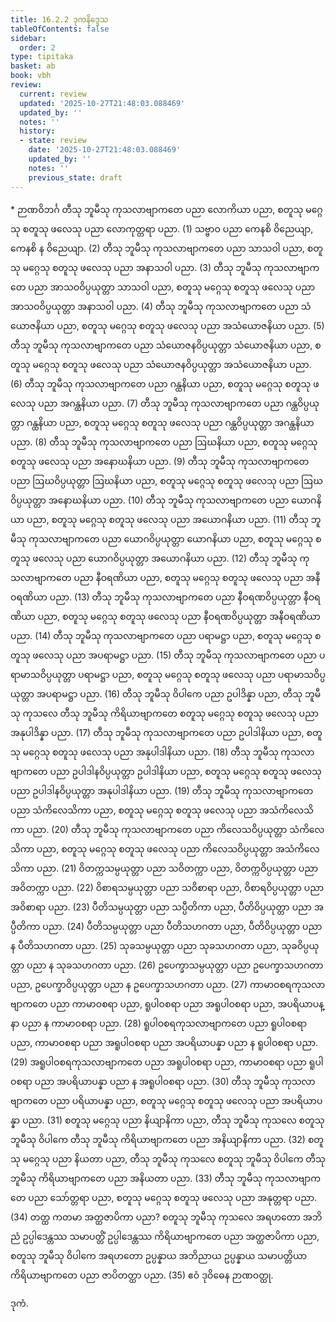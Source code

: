 ```yaml
---
title: 16.2.2 ဒုကနိဒ္ဒေသ
tableOfContents: false
sidebar:
  order: 2
type: tipitaka
basket: ab
book: vbh
review:
  current: review
  updated: '2025-10-27T21:48:03.088469'
  updated_by: ''
  notes: ''
  history:
  - state: review
    date: '2025-10-27T21:48:03.088469'
    updated_by: ''
    notes: ''
    previous_state: draft
---
```



<ReviewStatus review={frontmatter.review} showDetails={true} />

<HypothesisAnnotation frontmatter={frontmatter} />

<DynamicBreadcrumb />

<Paragraph type="center" book="vbh">
* ဉာဏဝိဘင်္ဂ
</Paragraph>



<Division number="767" book="vbh" e="ch" v="30" p="334">

<Paragraph number="2415" book="vbh">
တီသု ဘူမီသု ကုသလာဗျာကတေ ပညာ လောကိယာ ပညာ, စတူသု မဂ္ဂေသု စတူသု ဖလေသု ပညာ လောကုတ္တရာ ပညာ. (1)
</Paragraph>

<Paragraph number="2416" book="vbh">
သဗ္ဗာဝ ပညာ ကေနစိ ဝိညေယျာ, ကေနစိ န ဝိညေယျာ. (2)
</Paragraph>

<Paragraph number="2417" book="vbh">
တီသု ဘူမီသု ကုသလာဗျာကတေ ပညာ သာသဝါ ပညာ, စတူသု မဂ္ဂေသု စတူသု ဖလေသု ပညာ အနာသဝါ ပညာ. (3)
</Paragraph>

<Paragraph number="2418" book="vbh">
တီသု ဘူမီသု ကုသလာဗျာကတေ ပညာ အာသဝဝိပ္ပယုတ္တာ သာသဝါ ပညာ, စတူသု မဂ္ဂေသု စတူသု ဖလေသု ပညာ အာသဝဝိပ္ပယုတ္တာ အနာသဝါ ပညာ. (4)
</Paragraph>

<Paragraph number="2419" book="vbh">
တီသု ဘူမီသု ကုသလာဗျာကတေ ပညာ သံယောဇနိယာ ပညာ, စတူသု မဂ္ဂေသု စတူသု ဖလေသု ပညာ အသံယောဇနိယာ ပညာ. (5)
</Paragraph>

<Paragraph number="2420" book="vbh">
တီသု ဘူမီသု ကုသလာဗျာကတေ ပညာ သံယောဇနဝိပ္ပယုတ္တာ သံယောဇနိယာ ပညာ, စတူသု မဂ္ဂေသု စတူသု ဖလေသု ပညာ သံယောဇနဝိပ္ပယုတ္တာ အသံယောဇနိယာ ပညာ. (6)
</Paragraph>

<Paragraph number="2421" book="vbh">
တီသု ဘူမီသု ကုသလာဗျာကတေ ပညာ ဂန္ထနိယာ ပညာ, စတူသု မဂ္ဂေသု စတူသု ဖလေသု ပညာ အဂန္ထနိယာ ပညာ. (7)
</Paragraph>

<Paragraph number="2422" book="vbh">
တီသု ဘူမီသု ကုသလာဗျာကတေ ပညာ ဂန္ထဝိပ္ပယုတ္တာ ဂန္ထနိယာ ပညာ, စတူသု မဂ္ဂေသု စတူသု ဖလေသု ပညာ ဂန္ထဝိပ္ပယုတ္တာ အဂန္ထနိယာ ပညာ. (8)
</Paragraph>

<Paragraph number="2423" book="vbh">
တီသု ဘူမီသု ကုသလာဗျာကတေ ပညာ ဩဃနိယာ ပညာ, စတူသု မဂ္ဂေသု စတူသု ဖလေသု ပညာ အနောဃနိယာ ပညာ. (9)
</Paragraph>

<Paragraph number="2424" book="vbh">
တီသု ဘူမီသု ကုသလာဗျာကတေ ပညာ ဩဃဝိပ္ပယုတ္တာ ဩဃနိယာ ပညာ, စတူသု မဂ္ဂေသု စတူသု ဖလေသု ပညာ ဩဃဝိပ္ပယုတ္တာ အနောဃနိယာ ပညာ. (10)
</Paragraph>

<Paragraph number="2425" book="vbh">
တီသု ဘူမီသု ကုသလာဗျာကတေ ပညာ ယောဂနိယာ ပညာ, စတူသု မဂ္ဂေသု စတူသု ဖလေသု ပညာ အယောဂနိယာ ပညာ. (11)
</Paragraph>

<Paragraph number="2426" book="vbh">
တီသု ဘူမီသု ကုသလာဗျာကတေ ပညာ ယောဂဝိပ္ပယုတ္တာ ယောဂနိယာ ပညာ, စတူသု မဂ္ဂေသု စတူသု ဖလေသု ပညာ ယောဂဝိပ္ပယုတ္တာ အယောဂနိယာ ပညာ. (12)
</Paragraph>

<Paragraph number="2427" book="vbh">
တီသု ဘူမီသု ကုသလာဗျာကတေ ပညာ နီဝရဏိယာ ပညာ, စတူသု မဂ္ဂေသု စတူသု ဖလေသု ပညာ အနီဝရဏိယာ ပညာ. (13)
</Paragraph>

<Paragraph number="2428" book="vbh">
တီသု ဘူမီသု ကုသလာဗျာကတေ ပညာ နီဝရဏဝိပ္ပယုတ္တာ နီဝရဏိယာ ပညာ, စတူသု မဂ္ဂေသု စတူသု ဖလေသု ပညာ နီဝရဏဝိပ္ပယုတ္တာ အနီဝရဏိယာ ပညာ. (14)
</Paragraph>

<Paragraph number="2429" book="vbh">
တီသု ဘူမီသု ကုသလာဗျာကတေ ပညာ ပရာမဋ္ဌာ ပညာ, စတူသု မဂ္ဂေသု စတူသု ဖလေသု ပညာ အပရာမဋ္ဌာ ပညာ. (15)
</Paragraph>

<Paragraph number="2430" book="vbh">
တီသု ဘူမီသု ကုသလာဗျာကတေ ပညာ ပရာမာသဝိပ္ပယုတ္တာ ပရာမဋ္ဌာ ပညာ, စတူသု မဂ္ဂေသု စတူသု ဖလေသု ပညာ ပရာမာသဝိပ္ပယုတ္တာ အပရာမဋ္ဌာ ပညာ. (16)
</Paragraph>

<Paragraph number="2431" book="vbh">
တီသု ဘူမီသု ဝိပါကေ ပညာ ဥပါဒိန္နာ ပညာ, တီသု ဘူမီသု ကုသလေ တီသု ဘူမီသု ကိရိယာဗျာကတေ စတူသု မဂ္ဂေသု စတူသု ဖလေသု ပညာ အနုပါဒိန္နာ ပညာ. (17)
</Paragraph>

<Paragraph number="2432" book="vbh">
တီသု ဘူမီသု ကုသလာဗျာကတေ ပညာ ဥပါဒါနိယာ ပညာ, စတူသု မဂ္ဂေသု စတူသု ဖလေသု ပညာ အနုပါဒါနိယာ ပညာ. (18)
</Paragraph>

<Paragraph number="2433" book="vbh">
တီသု ဘူမီသု ကုသလာဗျာကတေ ပညာ ဥပါဒါနဝိပ္ပယုတ္တာ ဥပါဒါနိယာ ပညာ, စတူသု မဂ္ဂေသု စတူသု ဖလေသု ပညာ ဥပါဒါနဝိပ္ပယုတ္တာ အနုပါဒါနိယာ ပညာ. (19)
</Paragraph>

<Paragraph number="2434" book="vbh">
တီသု ဘူမီသု ကုသလာဗျာကတေ ပညာ သံကိလေသိကာ ပညာ, စတူသု မဂ္ဂေသု စတူသု ဖလေသု ပညာ အသံကိလေသိကာ ပညာ. (20)
</Paragraph>

<Paragraph number="2435" book="vbh">
တီသု ဘူမီသု ကုသလာဗျာကတေ ပညာ ကိလေသဝိပ္ပယုတ္တာ သံကိလေသိကာ ပညာ, စတူသု မဂ္ဂေသု စတူသု ဖလေသု ပညာ ကိလေသဝိပ္ပယုတ္တာ အသံကိလေသိကာ ပညာ. (21)
</Paragraph>

<Paragraph number="2436" book="vbh">
ဝိတက္ကသမ္ပယုတ္တာ ပညာ သဝိတက္ကာ ပညာ, ဝိတက္ကဝိပ္ပယုတ္တာ ပညာ အဝိတက္ကာ ပညာ. (22)
</Paragraph>

<Paragraph number="2437" book="vbh">
ဝိစာရသမ္ပယုတ္တာ ပညာ သဝိစာရာ ပညာ, ဝိစာရဝိပ္ပယုတ္တာ ပညာ အဝိစာရာ ပညာ. (23)
</Paragraph>

<Paragraph number="2438" book="vbh">
ပီတိသမ္ပယုတ္တာ ပညာ သပ္ပီတိကာ ပညာ, ပီတိဝိပ္ပယုတ္တာ ပညာ အပ္ပီတိကာ ပညာ. (24)
</Paragraph>

<Paragraph number="2439" book="vbh">
ပီတိသမ္ပယုတ္တာ ပညာ ပီတိသဟဂတာ ပညာ, ပီတိဝိပ္ပယုတ္တာ ပညာ န ပီတိသဟဂတာ ပညာ. (25)
</Paragraph>

<Paragraph number="2440" book="vbh">
သုခသမ္ပယုတ္တာ ပညာ သုခသဟဂတာ ပညာ, သုခဝိပ္ပယုတ္တာ ပညာ န သုခသဟဂတာ ပညာ. (26)
</Paragraph>

<Paragraph number="2441" book="vbh">
ဥပေက္ခာသမ္ပယုတ္တာ ပညာ ဥပေက္ခာသဟဂတာ ပညာ, ဥပေက္ခာဝိပ္ပယုတ္တာ ပညာ န ဥပေက္ခာသဟဂတာ ပညာ. (27)
</Paragraph>

<Paragraph number="2442" book="vbh">
ကာမာဝစရကုသလာဗျာကတေ ပညာ ကာမာဝစရာ ပညာ, ရူပါဝစရာ ပညာ အရူပါဝစရာ ပညာ, အပရိယာပန္နာ ပညာ န ကာမာဝစရာ ပညာ. (28)
</Paragraph>

<Paragraph number="2443" book="vbh">
ရူပါဝစရကုသလာဗျာကတေ ပညာ ရူပါဝစရာ ပညာ, ကာမာဝစရာ ပညာ အရူပါဝစရာ ပညာ အပရိယာပန္နာ ပညာ န ရူပါဝစရာ ပညာ. (29)
</Paragraph>

<Paragraph number="2444" book="vbh">
အရူပါဝစရကုသလာဗျာကတေ ပညာ အရူပါဝစရာ ပညာ, ကာမာဝစရာ ပညာ ရူပါဝစရာ ပညာ အပရိယာပန္နာ ပညာ န အရူပါဝစရာ ပညာ. (30)
</Paragraph>

<Paragraph number="2445" book="vbh">
တီသု ဘူမီသု ကုသလာဗျာကတေ ပညာ ပရိယာပန္နာ ပညာ, စတူသု မဂ္ဂေသု စတူသု ဖလေသု ပညာ အပရိယာပန္နာ ပညာ. (31)
</Paragraph>

<Paragraph number="2446" book="vbh">
စတူသု မဂ္ဂေသု ပညာ နိယျာနိကာ ပညာ, တီသု ဘူမီသု ကုသလေ စတူသု ဘူမီသု ဝိပါကေ တီသု ဘူမီသု ကိရိယာဗျာကတေ ပညာ အနိယျာနိကာ ပညာ. (32)
</Paragraph>

<Paragraph number="2447" book="vbh">
စတူသု မဂ္ဂေသု ပညာ နိယတာ ပညာ, တီသု ဘူမီသု ကုသလေ စတူသု ဘူမီသု ဝိပါကေ တီသု ဘူမီသု ကိရိယာဗျာကတေ ပညာ အနိယတာ ပညာ. (33)
</Paragraph>

<Paragraph number="2448" book="vbh">
တီသု ဘူမီသု ကုသလာဗျာကတေ ပညာ သော်တ္တရာ ပညာ, စတူသု မဂ္ဂေသု စတူသု ဖလေသု ပညာ အနုတ္တရာ ပညာ. (34)
</Paragraph>

<Paragraph number="2449" book="vbh">
တတ္ထ ကတမာ အတ္ထဇာပိကာ ပညာ?
</Paragraph>

<Paragraph number="2450" book="vbh">
စတူသု ဘူမီသု ကုသလေ အရဟတော အဘိညံ ဥပ္ပါဒေန္တဿ သမာပတ္တိံ ဥပ္ပါဒေန္တဿ ကိရိယာဗျာကတေ ပညာ အတ္ထဇာပိကာ ပညာ, စတူသု ဘူမီသု ဝိပါကေ အရဟတော ဥပ္ပန္နာယ အဘိညာယ ဥပ္ပန္နာယ သမာပတ္တိယာ ကိရိယာဗျာကတေ ပညာ ဇာပိတတ္ထာ ပညာ. (35)

</Paragraph>
</Division>

<Paragraph number="2451" type="center" book="vbh">
ဧဝံ ဒုဝိဓေန ဉာဏဝတ္ထု.

  
ဒုကံ.
</Paragraph>